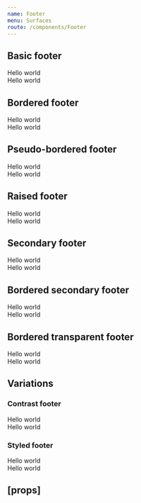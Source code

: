 ```yaml
---
name: Footer
menu: Surfaces
route: /components/Footer
---
```



<PageTitle title="Footer" src="components/Footer" />

## Basic footer

<Playground>
  <ThemeWrapper>
    <Footer>
      <div>Hello world</div>
      <div>Hello world</div>
    </Footer>
  </ThemeWrapper>
</Playground>

## Bordered footer

<Playground>
  <ThemeWrapper>
    <Footer bordered>
      <div>Hello world</div>
      <div>Hello world</div>
    </Footer>
  </ThemeWrapper>
</Playground>

## Pseudo-bordered footer

<Playground>
  <ThemeWrapper>
    <Footer bordered="pseudo">
      <div>Hello world</div>
      <div>Hello world</div>
    </Footer>
  </ThemeWrapper>
</Playground>

## Raised footer

<Playground>
  <ThemeWrapper>
    <Footer raised>
      <div>Hello world</div>
      <div>Hello world</div>
    </Footer>
  </ThemeWrapper>
</Playground>

## Secondary footer

<Playground>
  <ThemeWrapper>
    <Footer variant="secondary">
      <div>Hello world</div>
      <div>Hello world</div>
    </Footer>
  </ThemeWrapper>
</Playground>

## Bordered secondary footer

<Playground>
  <ThemeWrapper>
    <Footer bordered variant="secondary">
      <div>Hello world</div>
      <div>Hello world</div>
    </Footer>
  </ThemeWrapper>
</Playground>

## Bordered transparent footer

<Playground>
  <ThemeWrapper>
    <Footer bordered variant="transparent">
      <div>Hello world</div>
      <div>Hello world</div>
    </Footer>
  </ThemeWrapper>
</Playground>

## Variations

### Contrast footer

<Playground>
  <ThemeWrapper>
    <Footer contrast>
      <div>Hello world</div>
      <div>Hello world</div>
    </Footer>
  </ThemeWrapper>
</Playground>

### Styled footer

<Playground>
  <StyledFooter bordered backgroundColor="#fc0" borderColor="#393a61" textColor="#fff" height={50}>
    <div>Hello world</div>
    <div>Hello world</div>
  </StyledFooter>
</Playground>

## \[props\]

<Props of={Footer} />
